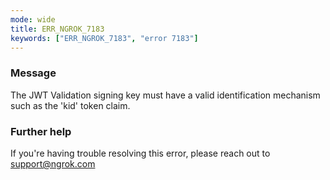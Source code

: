 ```yaml
---
mode: wide
title: ERR_NGROK_7183
keywords: ["ERR_NGROK_7183", "error 7183"]
---
```


### Message

The JWT Validation signing key must have a valid identification mechanism such as the 'kid' token claim.

### Further help

If you're having trouble resolving this error, please reach out to [support@ngrok.com](mailto:support@ngrok.com?subject=Help%20with%20ERR_NGROK_7183)

